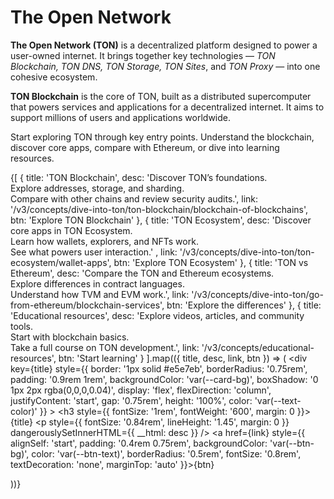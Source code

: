 

# The Open Network

**The Open Network (TON)** is a decentralized platform designed to power a user-owned internet.
It brings together key technologies — _TON Blockchain, TON DNS, TON Storage, TON Sites_, and _TON Proxy_ — into one cohesive ecosystem.

**TON Blockchain** is the core of TON, built as a distributed supercomputer that powers services and applications for a decentralized internet. It aims to support millions of users and applications worldwide.

Start exploring TON through key entry points.
Understand the blockchain, discover core apps, compare with Ethereum, or dive into learning resources.

<div style={{
  display: 'grid',
  gridTemplateColumns: 'repeat(auto-fit, minmax(250px, 1fr))',
  gap: '1.25rem',
  marginTop: '1.5rem'
}}>

  {[
    {
      title: 'TON Blockchain',
      desc: 'Discover TON’s foundations.<br> Explore addresses, storage, and sharding.<br> Compare with other chains and review security audits.',
      link: '/v3/concepts/dive-into-ton/ton-blockchain/blockchain-of-blockchains',
      btn: 'Explore TON Blockchain'
    },
    {
      title: 'TON Ecosystem',
      desc: 'Discover core apps in TON Ecosystem.<br> Learn how wallets, explorers, and NFTs work.<br> See what powers user interaction.' ,
      link: '/v3/concepts/dive-into-ton/ton-ecosystem/wallet-apps',
      btn: 'Explore TON Ecosystem'
    },
    {
      title: 'TON vs Ethereum',
      desc: 'Compare the TON and Ethereum ecosystems.<br> Explore differences in contract languages.<br> Understand how TVM and EVM work.',
      link: '/v3/concepts/dive-into-ton/go-from-ethereum/blockchain-services',
      btn: 'Explore the differences'
    },
    {
      title: 'Educational resources',
      desc: 'Explore videos, articles, and community tools.<br> Start with blockchain basics.<br> Take a full course on TON development.',
      link: '/v3/concepts/educational-resources',
      btn: 'Start learning'
    }
  ].map(({ title, desc, link, btn }) => (
    <div
      key={title}
      style={{
        border: '1px solid  #e5e7eb',
        borderRadius: '0.75rem',
        padding: '0.9rem 1rem',
        backgroundColor: 'var(--card-bg)',
        boxShadow: '0 1px 2px rgba(0,0,0,0.04)',
        display: 'flex',
        flexDirection: 'column',
        justifyContent: 'start',
        gap: '0.75rem',
        height: '100%',
        color: 'var(--text-color)'
      }}
    >
      <h3 style={{ fontSize: '1rem', fontWeight: '600', margin: 0 }}>{title}</h3>
      <p style={{ fontSize: '0.84rem', lineHeight: '1.45', margin: 0 }} dangerouslySetInnerHTML={{ __html: desc }} />
      <a href={link} style={{
        alignSelf: 'start',
        padding: '0.4rem 0.75rem',
        backgroundColor: 'var(--btn-bg)',
        color: 'var(--btn-text)',
        borderRadius: '0.5rem',
        fontSize: '0.8rem',
        textDecoration: 'none',
        marginTop: 'auto'
      }}>{btn}</a>
    </div>
  ))}
</div>


<Feedback />
